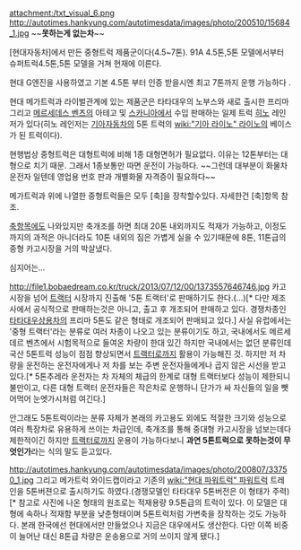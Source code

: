 attachment:/txt_visual_6.png 
http://autotimes.hankyung.com/autotimesdata/images/photo/200510/15684_1.jpg
~~'''못하는게 없는차'''~~

[현대자동차]에서 만든 중형트럭 제품군이다(4.5~7톤).
91A 4.5톤,5톤 모델에서부터 슈퍼트럭4.5톤,5톤 모델을 거쳐 현재에 이른다.

현대 G엔진을 사용하였고 기본 4.5톤 부터 인증 받을시엔 최고 7톤까지 운행 가능하다 .

현대 메가트럭과 라이벌관계에 있는 제품군은 타타대우의 노부스와 새로 출시한 프리마 그리고 [[메르세데스 벤츠]]의 아테고 및 [[스카니아]]에서 수입 판매하는 일제 트럭 [[히노]] 레인저가 있다(히노 레인저는 [[기아자동차]]의 5톤 트럭의 [[wiki:"기아 라이노" 라이노]]의 베이스가 된 트럭이다).

현행법상 중형트럭은 대형트럭에 비해 1종 대형면허가 필요없다. 이유는 12톤부터는 대형으로 치기 때문. 그래서 1종보통만 따면 운전이 가능하다. ~~그런데 대부분이 화물차 운전자 일텐데 영업용 번호 판과 개별화물 자격증이 필요하다~~

메가트럭과 위에 나열한 중형트럭들은 모두 [축]을 장착할수있다. 자세한건 [축]항목 참조.

[[축]]항목에도 나와있지만 축개조를 하면 최대 20톤 내외까지도 적재가 가능하고, 이정도까지의 과적은 아니더라도 10톤 내외의 짐은 가볍게 실을 수 있기때문에 8톤, 11톤급의 중형 카고시장을 거의 박살냈다.

심지어는...

http://file1.bobaedream.co.kr/truck/2013/07/12/00/1373557646746.jpg
카고시장을 넘어 [[트랙터]] 시장까지 진출해 '5톤 트랙터'로 판매하기도 한다.(...)[* 다만 제조사에서 공식적으로 판매하는것은 아니고, 출고 후 개조되어 판매하고 있다. 경쟁차종인 [[타타대우상용차]]의 프리마 5톤도 같은 형태로 개조되어 판매되고 있다.] 사실 유럽에서는 '중형 트랙터'라는 분류로 여러 차종이 나오고 있는 분류이기도 하고, 국내에서도 메르세데르 벤츠에서 시험목적으로 들여온 차량이 한대 있긴 하지만 국내에서는 없던 분류인데 국산 5톤트럭 성능이 점점 향상되면서 [[트랙터]]로까지 활용이 가능해진 것. 하지만 저 차량을 운전하는 운전자에게나 저 차를 보는 주변 운전자들에게나 곱지 않은 시선을 받고 있다.[* 5톤추레라 운전자는 차 자체의 체급의 한계로 대형 트랙터보다 성능이 제한되니 불만이고, 다른 대형 트랙터 운전자들은 작은차로 운행하니 단가가 싸 자신들의 일을 뺏어먹어 눈엣가시처럼 여긴다.]

안그래도 5톤트럭이라는 분류 자체가 본래의 카고용도 외에도 적절한 크기와 성능으로 여러 특장차로 유용하게 쓰이는 차급인데, 축개조를 통해 중대형 카고시장을 넘보는데다 제한적이긴 하지만 [[트랙터]]로까지 운용이 가능하다보니 '''과연 5톤트럭으로 못하는것이 무엇인가'''라는 식의 말도 듣고있다.

http://autotimes.hankyung.com/autotimesdata/images/photo/200807/33750_1.jpg
그리고 메가트럭 와이드캡이라고 기존의 [[wiki:"현대 파워트럭" 파워트럭]] 트레인을 5톤버젼으로 출시하기도 하였다.(경쟁모델인 타타대우 5톤버전은 이 형태가 주력)[* 참고로 사진에 나온 형태의 원조로는 적재용량 9.5톤급의 트럭이 있다. 이 모델은 대형에 속하나 적재함 부분을 낮춘형태이며 5톤트럭처럼 가변축을 장착하는 것도 가능하다. 본래 한국에선 현대에서만 만들었으나 지금은 대우에서도 생산한다. 다만 이쪽 비중이 늘어난 대신 8톤급 차량은 운송용으로 거의 쓰이지 않게 됐다.] 
